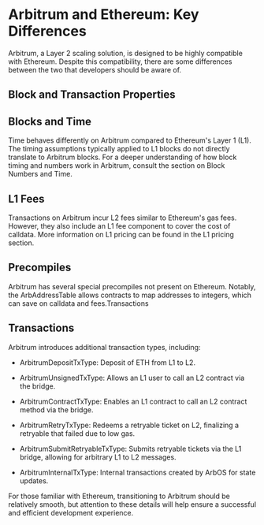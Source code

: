 # Arbitrum and Ethereum: Key Differences

Arbitrum, a Layer 2 scaling solution, is designed to be highly compatible with Ethereum. Despite this compatibility, there are some differences between the two that developers should be aware of.

## Block and Transaction Properties
## Blocks and Time

Time behaves differently on Arbitrum compared to Ethereum's Layer 1 (L1). The timing assumptions typically applied to L1 blocks do not directly translate to Arbitrum blocks. For a deeper understanding of how block timing and numbers work in Arbitrum, consult the section on Block Numbers and Time.

## L1 Fees

Transactions on Arbitrum incur L2 fees similar to Ethereum's gas fees. However, they also include an L1 fee component to cover the cost of calldata. More information on L1 pricing can be found in the L1 pricing section.

## Precompiles

Arbitrum has several special precompiles not present on Ethereum. Notably, the ArbAddressTable allows contracts to map addresses to integers, which can save on calldata and fees.Transactions

## Transactions

Arbitrum introduces additional transaction types, including:

* ArbitrumDepositTxType: Deposit of ETH from L1 to L2.

* ArbitrumUnsignedTxType: Allows an L1 user to call an L2 contract via the bridge.

* ArbitrumContractTxType: Enables an L1 contract to call an L2 contract method via the bridge.

* ArbitrumRetryTxType: Redeems a retryable ticket on L2, finalizing a retryable that failed due to low gas.

* ArbitrumSubmitRetryableTxType: Submits retryable tickets via the L1 bridge, allowing for arbitrary L1 to L2 messages.

* ArbitrumInternalTxType: Internal transactions created by ArbOS for state updates.

For those familiar with Ethereum, transitioning to Arbitrum should be relatively smooth, but attention to these details will help ensure a successful and efficient development experience.